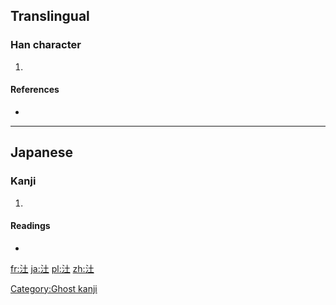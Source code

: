 ==Translingual==

===Han character===
{{Han char|rn=85|rad=水|as=03|sn=6|four=|canj=水土 (EG), XX水土 (XXEG)}}

# {{defn|Han|sort=水03}}

====References====
* {{Han ref|kx=0607.051|hdz=31551.031|uh=6C62|ud=27746}}

----

==Japanese==

===Kanji===
{{ja-kanji|grade=|rs=水03}}

# {{defn|lang=ja|sort=水03}}

====Readings====
* {{ja-readings|on=|kun=[[つち]] (tsuchi)}}

[[Category:Ghost kanji]]

[[fr:汢]]
[[ja:汢]]
[[pl:汢]]
[[zh:汢]]
